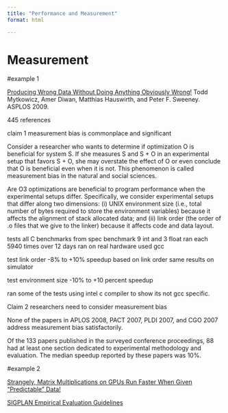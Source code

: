 ```yaml
---
title: "Performance and Measurement"
format: html

---
```


# Measurement 


#example 1

[ Producing Wrong Data Without Doing Anything Obviously Wrong!](<https://dl.acm.org/citation.cfm?id=1508275>) Todd Mytkowicz, Amer Diwan, Matthias Hauswirth, and Peter F. Sweeney. ASPLOS 2009.

445 references 


claim 1  measurement bias is commonplace and significant

Consider a researcher who wants to determine if
optimization O is beneficial for system S. If she measures
S and S + O in an experimental setup that favors S + O,
she may overstate the effect of O or even conclude that O
is beneficial even when it is not. This phenomenon is called
measurement bias in the natural and social sciences. 

Are O3 optimizations are
beneficial to program performance when the experimental
setups differ. Specifically, we consider experimental setups
that differ along two dimensions: (i) UNIX environment size
(i.e., total number of bytes required to store the environment
variables) because it affects the alignment of stack allocated
data; and (ii) link order (the order of .o files that we give to
the linker) because it affects code and data layout.


tests 
all C benchmarks from spec benchmark 9 int and 3 float 
ran each 5940 times over 12 days  ran on real hardware
used gcc  

test link order 
-8% to +10% speedup based on link order 
same results on simulator 

test environment size 
-10% to +10 percent speedup 

ran some of the tests using intel c compiler to show its not gcc specific.


Claim 2 researchers need to  consider measurement bias

None of the papers in APLOS 2008, PACT 2007, PLDI 2007, and CGO 2007 address measurement bias satisfactorily.

Of the 133 papers published in the surveyed conference proceedings, 88 had at least one section dedicated to experimental methodology and evaluation. 
The median speedup reported by these papers was 10%.   


#example 2 

[Strangely, Matrix Multiplications on GPUs Run Faster When Given "Predictable" Data!](https://www.thonking.ai/p/strangely-matrix-multiplications)

[SIGPLAN Empirical Evaluation Guidelines](https://www.sigplan.org/Resources/EmpiricalEvaluation/)